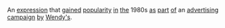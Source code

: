 An [[expression]] that [[gained]] [[popularity]] [[in]] [[the]] 1980s [[as]] [[part]] [[of]] an [[advertising]] [[campaign]] [[by]] [[Wendy's]].